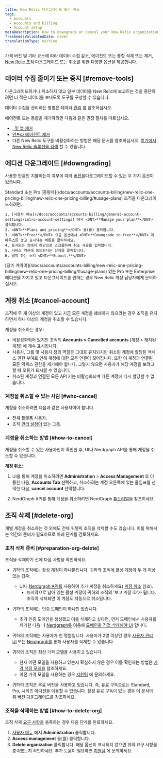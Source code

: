 ```yaml
---
title: New Relic 다운그레이드 또는 취소
tags:
  - Accounts
  - Accounts and billing
  - Account setup
metaDescription: How to downgrade or cancel your New Relic organization.
freshnessValidatedDate: never
translationType: machine
---
```


가격 버전 및 기타 요소에 따라 데이터 수집 감소, 에이전트 또는 통합 삭제 또는 제거, [New Relic 조직](/docs/accounts/accounts-billing/new-relic-one-pricing-users/new-relic-account-structure) 다운그레이드 또는 취소를 위한 다양한 옵션을 제공합니다.

## 데이터 수집 줄이기 또는 중지 [#remove-tools]

다운그레이드하거나 취소하지 않고 일부 데이터를 New Relic에 보고하는 것을 중단하려면 더 적은 데이터를 보내도록 도구를 구성할 수 있습니다.

데이터 수집을 관리하는 방법은 데이터 [관리](/docs/telemetry-data-platform/get-data-new-relic/manage-data/manage-your-data) 를 참조하십시오.

에이전트 또는 통합을 제거하려면 다음과 같은 권장 절차를 따르십시오.

* [<InlinePopover type="apm" />, <InlinePopover type="browser" />및 <InlinePopover type="mobile" />앱 제거](/docs/apm/new-relic-apm/maintenance/remove-applications-new-relic/)
* [인프라 에이전트 제거](/docs/infrastructure/install-infrastructure-agent/update-or-uninstall/uninstall-infrastructure-agent/)
* 다른 New Relic 도구를 비활성화하는 방법은 해당 문서를 참조하십시오. [여기에서 New Relic 솔루션을 검색](https://newrelic.com/instant-observability/) 할 수 있습니다.

## 에디션 다운그레이드 [#downgrading]

사용한 만큼만 지불하는지 여부에 따라 [버전을](/docs/accounts/accounts-billing/new-relic-one-pricing-billing/new-relic-one-pricing-billing/#editions)다운그레이드할 수 있는 두 가지 옵션이 있습니다.

<CollapserGroup>
  <Collapser id="payg-downgrade" title="종량제 조직">
    Standard 또는 Pro [종량제](/docs/accounts/accounts-billing/new-relic-one-pricing-billing/new-relic-one-pricing-billing/#usage-plans) 조직을 다운그레이드하려면:

    1. [사용자 메뉴](/docs/accounts/accounts-billing/general-account-settings/intro-account-settings) 에서 <DNT>**Manage your plan**</DNT> 클릭합니다.
    2. <DNT>**Plans and pricing**</DNT> 을(를) 클릭합니다.
    3. <DNT>**Free**</DNT> 요금 옵션에서 <DNT>**Downgrade to free**</DNT> 에 마우스를 놓고 표시되는 버튼을 클릭하세요.
    4. 표시되는 창에서 하단으로 스크롤하여 취소 사유를 입력합니다.
    5. 서비스 약관에 동의한다는 상자를 클릭합니다.
    6. 딸깍 하는 소리 <DNT>**Submit.**</DNT>
  </Collapser>

  <Collapser id="contract-downgrade" title="계약이 있는 조직">
    [장기 계약이](/docs/accounts/accounts-billing/new-relic-one-pricing-billing/new-relic-one-pricing-billing/#usage-plans) 있는 Pro 또는 Enterprise 에디션을 가지고 있고 다운그레이드를 원하는 경우 New Relic 계정 담당자에게 문의하십시오.
  </Collapser>
</CollapserGroup>

## 계정 취소 [#cancel-account]

조직에 두 개 이상의 계정이 있고 지금 모든 계정을 폐쇄하지 않으려는 경우 조직을 유지하면서 하나 이상의 계정을 취소할 수 있습니다.

계정을 취소하는 경우:

* 비활성화되어 있지만 조직의 **Accounts &gt; Cancelled accounts** \[계정 &gt; 해지된 계정] 에 계속 표시됩니다.
* 사용자, 그룹 및 사용자 정의 역할은 그대로 유지되지만 취소된 계정에 할당된 액세스 권한 부여로 인해 계정에 대한 모든 연결이 끊어집니다. 또한 이 계정과 연결된 모든 액세스 권한을 제거해야 합니다. 그렇지 않으면 사용자가 해당 계정을 보려고 할 때 오류가 표시될 수 있습니다.
* 취소된 계정과 연결된 모든 API 키는 비활성화되며 다른 계정에 다시 할당할 수 없습니다.

### 계정을 취소할 수 있는 사람 [#who-cancel]

계정을 취소하려면 다음과 같은 사용자여야 합니다.

* 전체 플랫폼 사용자.
* 조직 [관리 설정이](/docs/accounts/accounts-billing/new-relic-one-user-management/user-management-concepts/#admin-settings) 있는 그룹.

### 계정을 취소하는 방법 [#how-to-cancel]

계정을 취소할 수 있는 사용자인지 확인한 후, UI나 Nerdgraph API를 통해 계정을 취소할 수 있습니다.

**계정 취소:**

1. UI를 통해 계정을 취소하려면 **Administration** &gt; **Access Management** 로 이동한 다음, **Accounts Tab** 선택하고, 취소하려는 계정 오른쪽에 있는 줄임표를 선택한 다음, **cancel account** 선택합니다.

2. NerdGraph API를 통해 계정을 취소하려면 NerdGraph [튜토리얼을](/docs/apis/nerdgraph/examples/manage-accounts-nerdgraph) 참조하세요.

## 조직 삭제 [#delete-org]

개별 계정을 취소하는 것 외에도 전체 퀴렐릭 조직을 삭제할 수도 있습니다. 이를 위해서는 약간의 준비가 필요하므로 아래 단계를 검토하세요.

### 조직 삭제 준비 [#preparation-org-delete]

조직을 삭제하기 전에 다음 사항을 확인하세요.

* 귀하의 조직에는 활성 계정이 하나뿐입니다. 귀하의 조직에 활성 계정이 두 개 이상 있는 경우:
  * UI나 [Nerdgraph API를](/docs/apis/nerdgraph/examples/manage-accounts-nerdgraph) 사용하여 추가 계정을 취소하세요( [계정 취소](#cancel-account) 참조).
    * 마지막으로 남아 있는 활성 계정이 귀하의 조직의 &apos;보고 계정 ID&apos;가 됩니다. 조직이 삭제되면 이 계정도 자동으로 취소됩니다.

* 귀하의 조직에는 인증 도메인이 하나만 있습니다.
  * 추가 인증 도메인을 생성했고 이를 삭제하고 싶다면, 먼저 도메인에서 사용자를 제거한 다음 나 [Nerdgraph를](https://forum.newrelic.com/s/hubtopic/aAXPh000000664LOAQ/api-endpoint-to-delete-authentication-domains) 이용해 [도메인을 직접 삭제해야 UI](https://forum.newrelic.com/s/hubtopic/aAXPh0000006Wd7OAE/delete-authentication-domains) 합니다.

* 귀하의 조직에는 사용자가 한 명뿐입니다. 사용자가 2명 이상인 경우 [사용자 관리 UI](/docs/accounts/accounts-billing/new-relic-one-user-management/user-management-ui-and-tasks/#delete-users) 또는 [Nerdgraph를](/docs/apis/nerdgraph/examples/nerdgraph-manage-users/#delete-users) 통해 사용자를 삭제할 수 있습니다.

* 귀하의 조직은 최신 가격 모델을 사용하고 있습니다.

  * 현재 어떤 모델을 사용하고 있는지 확실하지 않은 경우 이를 확인하는 방법은 [가격 책정 모델을](/docs/accounts/original-accounts-billing/original-product-based-pricing/overview-pricing-models/#determine-pricing) 참조하세요.
  * 이전 가격 모델을 사용하는 경우 [지원팀](/docs/using-new-relic/welcome-new-relic/get-started/find-help-use-support-portal) 에 문의하세요.

* 귀하의 조직은 무료 버전을 사용하고 있습니다. 즉, 유료 구독으로는 Standard, Pro, 시리즈 에디션을 이용할 수 없습니다. 활성 유료 구독이 있는 경우 이 문서의 위 [버전 다운그레이드를](#downgrading) 참조하세요.

### 조직을 삭제하는 방법 [#how-to-delete-org]

조직 삭제 [요구 사항을](#delete-org) 충족하는 경우 다음 단계를 완료하세요.

1. [사용자 메뉴](/docs/accounts/accounts-billing/general-account-settings/intro-account-settings) 에서 <DNT>**Administration**</DNT> 클릭합니다.
2. <DNT>**Access management**</DNT> 을(를) 클릭합니다.
3. <DNT>**Delete organization**</DNT> 클릭합니다. 해당 옵션이 표시되지 않으면 위의 요구 사항을 충족했는지 확인하세요. 추가 도움이 필요하면 [지원팀](/docs/using-new-relic/welcome-new-relic/get-started/find-help-use-support-portal) 에 문의하세요.